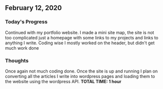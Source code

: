 ## February 12, 2020

### Today's Progress

Continued with my portfolio website. I made a mini site map, the site is not too complicated just a homepage with some links to my projects and links to anything I write. Coding wise I mostly worked on the header, but didn't get much work done

### Thoughts

Once again not much coding done. Once the site is up and running I plan on converting all the articles I write into wordpress pages and loading them to the website using the wordpress API.
**TOTAL TIME: 1 hour**